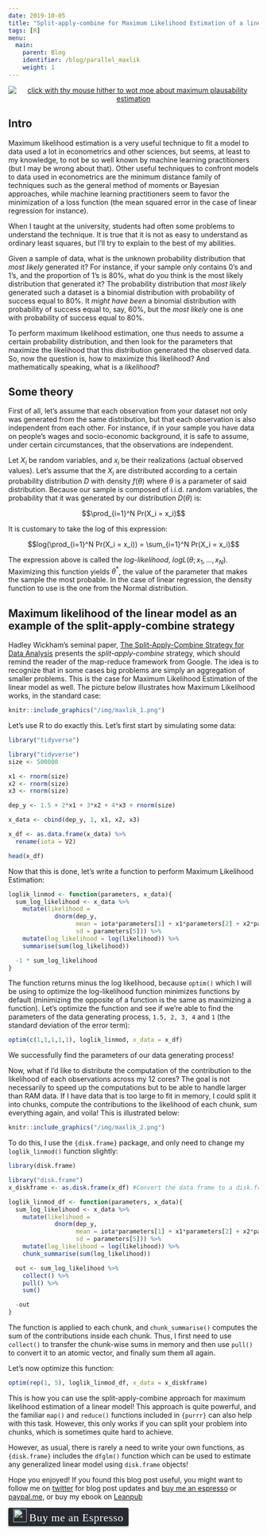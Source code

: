 ```yaml
---
date: 2019-10-05
title: "Split-apply-combine for Maximum Likelihood Estimation of a linear model"
tags: [R]
menu:
  main:
    parent: Blog
    identifier: /blog/parallel_maxlik
    weight: 1
---
```


<div style="text-align:center;">
  <a href="http://www.univ-orleans.fr/deg/masters/ESA/CH/Chapter2_MLE.pdf">
    <img src="/img/hieforth.png" title = "click with thy mouse hither to wot moe about maximum plausability estimation"></a>
</div>

<script type="text/javascript" async
  src="https://cdn.mathjax.org/mathjax/latest/MathJax.js?config=TeX-MML-AM_CHTML">
</script>

## Intro

Maximum likelihood estimation is a very useful technique to fit a model to data used a lot in 
econometrics and other sciences, but seems, at least to my knowledge, to not be so well known by 
machine learning practitioners (but I may be wrong about that). Other useful techniques to confront models to data 
used in econometrics are the minimum distance family of techniques such as the general method of 
moments or Bayesian approaches, while machine learning practitioners seem to favor the minimization
of a loss function (the mean squared error in the case of linear regression for instance).

When I taught at the university, students had often some problems to understand the technique.
It is true that it is not as easy to understand as ordinary least squares, but I'll try to explain
to the best of my abilities.

Given a sample of data, what is the unknown probability distribution
that *most likely* generated it? For instance, if your sample only contains 0's and 1's, and
the proportion of 1's is 80%, what do you think is the most likely distribution that generated it?
The probability distribution that *most likely* generated such a dataset is a binomial distribution
with probability of success equal to 80%. It *might have been* a binomial distribution with probability
of success equal to, say, 60%, but the *most likely* one is one with probability of success equal
to 80%.

To perform maximum likelihood estimation, one thus needs to assume a certain probability distribution,
and then look for the parameters that maximize the likelihood that this distribution generated the 
observed data. So, now the question is, how to maximize this likelihood? And mathematically speaking,
what is a *likelihood*?

## Some theory

First of all, let's assume that each observation from your dataset not only was generated from the
same distribution, but that each observation is also independent from each other. For instance, if in your sample
you have data on people's wages and socio-economic background, it is safe to assume, under certain 
circumstances, that the observations are independent.

Let $X_i$ be random variables, and $x_i$ be their realizations (actual observed values). 
Let's assume that the $X_i$ are distributed according
to a certain probability distribution $D$ with density $f(\theta)$ where $\theta$ is 
a parameter of said distribution.
Because our sample is composed of i.i.d. random variables, the probability that it was generated by
our distribution $D(\theta)$ is:

$$\prod_{i=1}^N Pr(X_i = x_i)$$

It is customary to take the log of this expression:

$$log(\prod_{i=1}^N Pr(X_i = x_i)) = \sum_{i=1}^N Pr(X_i = x_i)$$

The expression above is called the *log-likelihood*, $logL(\theta; x_1, ..., x_N)$. Maximizing this
function yields $\theta^*$, the value of the parameter that makes the sample the most probable.
In the case of linear regression, the density function to use is the one from the Normal distribution.

## Maximum likelihood of the linear model as an example of the split-apply-combine strategy 

Hadley Wickham's seminal paper, [The Split-Apply-Combine Strategy for Data Analysis](https://www.jstatsoft.org/article/view/v040i01/v40i01.pdf)
presents the *split-apply-combine* strategy, which should remind the reader of the map-reduce 
framework from Google. The idea is to recognize that in some cases big problems are simply an 
aggregation of smaller problems. This is the case for Maximum Likelihood Estimation of the linear
model as well. 
The picture below illustrates how Maximum Likelihood works, in the standard case:

```r
knitr::include_graphics("/img/maxlik_1.png")
```

Let's use R to do exactly this. Let's first start by simulating some data:

```r
library("tidyverse")
```


```r
library("tidyverse")
size <- 500000

x1 <- rnorm(size)
x2 <- rnorm(size)
x3 <- rnorm(size)

dep_y <- 1.5 + 2*x1 + 3*x2 + 4*x3 + rnorm(size)

x_data <- cbind(dep_y, 1, x1, x2, x3)

x_df <- as.data.frame(x_data) %>%
  rename(iota = V2)

head(x_df)
```

Now that this is done, let's write a function to perform Maximum Likelihood Estimation:

```r
loglik_linmod <- function(parameters, x_data){
  sum_log_likelihood <- x_data %>%
    mutate(likelihood =
             dnorm(dep_y,
                   mean = iota*parameters[1] + x1*parameters[2] + x2*parameters[3] + x3*parameters[4],
                   sd = parameters[5])) %>%
    mutate(log_likelihood = log(likelihood)) %>%
    summarise(sum(log_likelihood))

  -1 * sum_log_likelihood
}
```

The function returns minus the log likelihood, because `optim()` which I will be using to optimize
the log-likelihood function minimizes functions by default (minimizing the opposite of a function is the 
same as maximizing a function). Let's optimize the function and see if we're able to find the 
parameters of the data generating process, `1.5, 2, 3, 4` and `1` (the standard deviation of the 
error term):

```r
optim(c(1,1,1,1,1), loglik_linmod, x_data = x_df)
```

We successfully find the parameters of our data generating process! 

Now, what if I'd like to distribute the computation of the contribution to the likelihood of each
observations across my 12 cores? The goal is not necessarily to speed up the computations but
to be able to handle larger than RAM data. If I have data that is too large to fit in memory, 
I could split it into chunks, compute the contributions to the likelihood of each chunk, sum 
everything again, and voila! This is illustrated below:

```r
knitr::include_graphics("/img/maxlik_2.png")
```

To do this, I use the `{disk.frame}` package, and only need to change my `loglik_linmod()` function
slightly:

```r
library(disk.frame)
```

```r
library("disk.frame")
x_diskframe <- as.disk.frame(x_df) #Convert the data frame to a disk.frame

loglik_linmod_df <- function(parameters, x_data){
  sum_log_likelihood <- x_data %>%
    mutate(likelihood =
             dnorm(dep_y,
                   mean = iota*parameters[1] + x1*parameters[2] + x2*parameters[3] + x3*parameters[4],
                   sd = parameters[5])) %>%  
    mutate(log_likelihood = log(likelihood)) %>%
    chunk_summarise(sum(log_likelihood))

  out <- sum_log_likelihood %>%
    collect() %>%
    pull() %>%
    sum()

  -out
}
```

The function is applied to each chunk, and `chunk_summarise()` computes the sum of the contributions
inside each chunk. Thus, I first need to use `collect()` to transfer the chunk-wise sums in memory
and then use `pull()` to convert it to an atomic vector, and finally sum them all again.

Let's now optimize this function:

```r
optim(rep(1, 5), loglik_linmod_df, x_data = x_diskframe)
```

This is how you can use the split-apply-combine approach for maximum likelihood estimation of a 
linear model! This approach is quite powerful, and the familiar `map()` and `reduce()` functions
included in `{purrr}` can also help with this task. However, this only works if you can split your
problem into chunks, which is sometimes quite hard to achieve. 

However, as usual, there is rarely a need to write your own functions, as `{disk.frame}` includes 
the `dfglm()` function which can be used to estimate any generalized linear model using `disk.frame` objects!


Hope you enjoyed! If you found this blog post useful, you might want to follow 
me on [twitter](https://www.twitter.com/brodriguesco) for blog post updates and 
[buy me an espresso](https://www.buymeacoffee.com/brodriguesco) or [paypal.me](https://www.paypal.me/brodriguesco), or buy my ebook on [Leanpub](https://leanpub.com/modern_tidyverse)

<style>.bmc-button img{width: 27px !important;margin-bottom: 1px !important;box-shadow: none !important;border: none !important;vertical-align: middle !important;}.bmc-button{line-height: 36px !important;height:37px !important;text-decoration: none !important;display:inline-flex !important;color:#ffffff !important;background-color:#272b30 !important;border-radius: 3px !important;border: 1px solid transparent !important;padding: 1px 9px !important;font-size: 22px !important;letter-spacing:0.6px !important;box-shadow: 0px 1px 2px rgba(190, 190, 190, 0.5) !important;-webkit-box-shadow: 0px 1px 2px 2px rgba(190, 190, 190, 0.5) !important;margin: 0 auto !important;font-family:'Cookie', cursive !important;-webkit-box-sizing: border-box !important;box-sizing: border-box !important;-o-transition: 0.3s all linear !important;-webkit-transition: 0.3s all linear !important;-moz-transition: 0.3s all linear !important;-ms-transition: 0.3s all linear !important;transition: 0.3s all linear !important;}.bmc-button:hover, .bmc-button:active, .bmc-button:focus {-webkit-box-shadow: 0px 1px 2px 2px rgba(190, 190, 190, 0.5) !important;text-decoration: none !important;box-shadow: 0px 1px 2px 2px rgba(190, 190, 190, 0.5) !important;opacity: 0.85 !important;color:#82518c !important;}</style><link href="https://fonts.googleapis.com/css?family=Cookie" rel="stylesheet"><a class="bmc-button" target="_blank" href="https://www.buymeacoffee.com/brodriguesco"><img src="https://www.buymeacoffee.com/assets/img/BMC-btn-logo.svg" alt="Buy me an Espresso"><span style="margin-left:5px">Buy me an Espresso</span></a>

